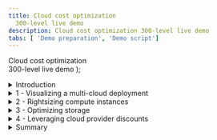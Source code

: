 ```yaml
---
title: Cloud cost optimization
  300-level live demo
description: Cloud cost optimization 300-level live demo
tabs: [ 'Demo preparation', 'Demo script']
---
```


  <span>
    Cloud cost optimization <br/> 300-level live demo
  </span> );



<span id="top"></span>

<details>
<summary>Introduction</summary>
<br/>

Gen-Z bank is a financial services platform catering primarily to millennials. The bank has just wrapped up its multi-year cloud transformation initiative. All mission-critical workloads were successfully lifted and shifted to either AWS or Azure. Their monthly cloud bill has been getting regular executive attention. The CIO has formed a new FinOps team to address the issue.

<br/>

In this demo, I’ll show you how IBM Turbonomic platform can help the FinOps team at Gen-Z bank with their cloud cost optimization efforts.

<br/>

The demo is divided into the following four sections:

<br/>

1. Getting visibility into multi-cloud deployments and costs <br/>
2. Rightsizing compute instances <br/>
3. Optimizing storage volumes <br/>
4. Leveraging reservations to optimize rates <br/>

<br/>

Let’s start with some basics. In the pay-as-you-go cloud model, the total spend is computed as the resources you're consuming times the rate you're paying.

<br/>

Cloud cost savings can be realized by reducing consumption and/or lowering your rate.

<br/>

Let’s look at how Turbonomic can help with both.

<br/>

**[Go to top](#top)**

</details>

<details>

<summary>1 - Visualizing a multi-cloud deployment</summary>

<br/>

| **1.1** | **Get visibility into your cloud estate** |
| :--- | :--- |
| **Narration** | Before we can do any cost optimization it is necessary to get a global view into the workloads. Turbonomic automatically creates a service graph that models the dynamic relationships of the workloads and their dependent infrastructure layers. This provides a full-stack view from the application down to all the dependent cloud resources. The Application view presents your environment in the context of your business applications. Since the focus of this demo is on cloud cost optimization, we will start from the cloud view. |
| **Action** &nbsp; 1.1.1 | Log in to the Turbonomic instance. Select the **CLOUD** view. <br/><br/><img src="https://raw.githubusercontent.com/ibm-garage-tsa/platinum-demos/master/src/pages/300-watson-aiops-cloud-cost-optimization/images/1-1-1-.jpg" width="700" /> |
| **Narration** | There are three broad categories of entities: <br/><br/> • Entities that represent the application workload <br/> • Entities that represent the supporting infrastructure like containers and virtual machines <br/> • Entities related to the public cloud <br/><br/> Since we are dealing with the cloud. let’s start looking by examining the Region entity. <br/><br/> A region represents a geographical area. A region is comprised of one or more zones. A zone represents an Availability Zone (AZ) in your public cloud account or subscription. A zone is a location within a given region that serves as a datacenter to host the workloads that run in your environment. <br/><br/> The current service view shows there are 90 regions and 173 AZs. |
| **Action** &nbsp; 1.1.2 | Select the **Region** entity. <br/><br/><img src="https://raw.githubusercontent.com/ibm-garage-tsa/platinum-demos/master/src/pages/300-watson-aiops-cloud-cost-optimization/images/1-1-2-a.jpg" width="300" /> |
| **Narration** | Let’s get a high-level understanding of the geographical spread of our workloads across these 90 regions. |
| **Action** &nbsp; 1.1.3 | Click **LIST OF REGIONS**. <br/><br/><img src="https://raw.githubusercontent.com/ibm-garage-tsa/platinum-demos/master/src/pages/300-watson-aiops-cloud-cost-optimization/images/1-1-3-A.jpg" width="400" /> |
| **Narration** | This chart lists out the 90 cloud regions from both AWS and Azure, along with the workloads running in a given region. Let’s take a look at the AWS workloads. |
| **Action** &nbsp; 1.1.4 | Click the **FILTER** icon. <br/><br/><img src="https://raw.githubusercontent.com/ibm-garage-tsa/platinum-demos/master/src/pages/300-watson-aiops-cloud-cost-optimization/images/1-1-4-A.jpg" width="300" /> |
| **Action** &nbsp; 1.1.5 | Set the filter to: **Cloud Provider** (1), **equals** (2), and **AWS** (3). Click **APPLY** (4). <br/><br/><img src="https://raw.githubusercontent.com/ibm-garage-tsa/platinum-demos/master/src/pages/300-watson-aiops-cloud-cost-optimization/images/1-1-5-A.jpg" width="800" /> |
| **Narration** | Most workloads are concentrated primarily in the following regions: US East Ohio, US East Northern Virginia, and US West Oregon. There are also several regions that contain minimal to 0 workloads running. This information is important because it can help us make decisions about consolidating workloads in a given region and purchase pre-paid programmatic discounts, like regional or zonal reserved instances, for maximum benefit. |
| **Action** &nbsp; 1.1.6 | Click **X** to exit the cloud region view. <br/><br/><img src="https://raw.githubusercontent.com/ibm-garage-tsa/platinum-demos/master/src/pages/300-watson-aiops-cloud-cost-optimization/images/1-1-6-A.jpg" width="100" /> |
| **Narration** | Now that we're back in the default global cloud view, let’s examine the various summary charts. |

<br/>

| **1.2** | **Get a global view of your cloud estate** |
| :--- | :--- |
| **Narration** | Before we are able to make any cloud cost optimization decisions, it is necessary to understand several aspects of the cloud estate. The cloud environment is highly dynamic. Turbonomic dynamically synthesizes a set of useful executive dashboards that help us better focus our cost optimization efforts. Doing this manually and continuously is not optimal, highly inefficient, and certainly not scalable. <br/><br/> Let’s take a look at some of these charts. |
| **Action** &nbsp; 1.2.1 | Highlight the **Top Accounts** chart. <br/><br/> <img src="https://raw.githubusercontent.com/ibm-garage-tsa/platinum-demos/master/src/pages/300-watson-aiops-cloud-cost-optimization/images/1-2-1-A.jpg" width="800" /> |
| **Narration** | The Top Accounts chart lists the most utilized public cloud accounts. The chart also shows an estimate of the monthly cost for each. The example above also shows that a potential savings of close to 10% can be realized if the recommended actions are taken. Saving 10-30% in a large-scale cloud environment can yield huge absolute savings. |
| **Action** &nbsp; 1.2.2 | Highlight the **Potential Savings** chart. <br/><br/> <img src="https://raw.githubusercontent.com/ibm-garage-tsa/platinum-demos/master/src/pages/300-watson-aiops-cloud-cost-optimization/images/1-2-2-A.jpg" width="600" /> |
| **Narration** | The number inside the circle provides an estimate of the total potential monthly savings that can be realized by collectively addressing overprovisioning, eliminating waste, and purchasing reservations. <br/><br/> <InlineNotification><strong>NOTE</strong>: The numbers may be small in this case, as this is a demo environment.</InlineNotification> <br/> The list on the right provides a more granular breakdown. Let’s take a closer look. |

**[Go to top](#top)**

</details>

<details>

<summary>2 - Rightsizing compute instances</summary>

<br/>

| **2.1** | **Analyze a rightsizing (downsizing) recommendation** |
| :--- | :--- |
| **Narration** | Compute resources are often the biggest line item on a cloud bill – it could be as much as 50%. Hence, it is logical that a cloud cost optimization exercise starts with optimizing the choices around compute. Lift and shift cloud migration strategies typically employ the legacy on-prem model of grossly oversizing their resources. The elastic scaling of the cloud, however, now enables an ability to continuously balance capacity and demand in real time, yielding higher cost efficiency with minimal residual waste. <br/><br/> Let’s start by exploring the potential savings that can be realized by optimizing compute resources. |
| **Action** &nbsp; 2.1.1 | Click **SHOW ALL** on the **Potential Savings** chart. <br/><br/><img src="https://raw.githubusercontent.com/ibm-garage-tsa/platinum-demos/master/src/pages/300-watson-aiops-cloud-cost-optimization/images/2-1-1-A.jpg" width="500" /> |
| **Action** &nbsp; 2.1.2 | Highlight the details behind the **Potential Savings** chart. <br/><br/><img src="https://raw.githubusercontent.com/ibm-garage-tsa/platinum-demos/master/src/pages/300-watson-aiops-cloud-cost-optimization/images/2-1-2-A.jpg" width="800" /> |
| **Narration** | This table categorizes the specific actions that need to be executed to realize the potential savings. Notice the savings actions are classified into three actions: <br/><br/> • SCALE (1): Enumerates the scaling down cost efficiency actions that can be done to address over-provisioning on compute instance, storage volumes, and PaaS resources like database servers <br/> • DELETE (2): Recommended to get rid of unattached storage <br/> • BUY (3): Recommends additional purchases of reserved instances to further reduce the operational cost of the cloud workloads <br/><br/> The TOTAL SAVINGS (4) represent the cost reduction that can be gained by accepting and executing all the SCALE actions recommended on the identified compute instances <br/><br/> Let’s examine the details behind the first virtual machine scaling action. |
| **Action** &nbsp; 2.1.3 | Click **DETAILS** on the first row. <br/><br/><img src="https://raw.githubusercontent.com/ibm-garage-tsa/platinum-demos/master/src/pages/300-watson-aiops-cloud-cost-optimization/images/2-1-3-A.jpg" width="800" /> |
| **Action** &nbsp; 2.1.4 | Highlight the **Action Details**. <br/><br/> <InlineNotification><strong>NOTE</strong>: Do <strong>NOT</strong> click the <strong>EXECUTE ACTION</strong> button, as this is a shared demo environment.</InlineNotification> <br/><br/><img src="https://raw.githubusercontent.com/ibm-garage-tsa/platinum-demos/master/src/pages/300-watson-aiops-cloud-cost-optimization/images/2-1-31-A.jpg" width="800" /> |
| **Narration** | The current instance (*m5.4xlarge EC2*) is highly underutilized, as derived by the platform based on the percentile math of the observation period (1). A recommendation is being made to scale down to a different instance (*r5a.2xlarge*). If this action is taken, the instance utilization will increase from 16% to 31.6% (2). There will be no change in the memory utilization (3). <br/><br/> Making the instance family changes as recommended will drop the on-demand rate to a little less than half (4). This will essentially halve the cost of this instance. The on-demand rate will decrease by approximately 41% (5). This will result in an approximate savings of $230.57 just for this once instance (6). <br/><br/> Based on this, one can easily extrapolate a total savings based on the scale of your deployment. It is also important to note that the potential savings are on the on-demand rate. Later in the demo, we will explore how this rate can be potentially further optimized by leveraging programmatic discounts like reservations. <br/><br/> The EXECUTE ACTION button demonstrates the ability of the Turbonomic platform to execute the recommendations natively from the platform. This provides the IT Ops teams the convenience to act immediately and realize cost savings instantaneously. Moreover, it enhances operational efficiency by avoiding the need to jump across disparate tools and management consoles to implement a cost savings recommendation. |
| **Action** &nbsp; 2.1.5 | Click **X** to exit the Action Details page. <br/><br/> <InlineNotification><strong>NOTE</strong>: Do <strong>NOT</strong> click the <strong>EXECUTE ACTION</strong> button, as this is a shared demo environment.</InlineNotification> <br/><br/><img src="https://raw.githubusercontent.com/ibm-garage-tsa/platinum-demos/master/src/pages/300-watson-aiops-cloud-cost-optimization/images/2-1-31-B.jpg" width="800" /> |
| **Narration** | It is important to recognize that performing these optimization calculations in real time across large-scale deployments needs to be done at CPU speed. Manual operator-driven optimization processes are unable to keep up and do not scale. <br/><br/> Moreover, cloud service providers keep introducing new instance families to improve capabilities and price performance. The Turbonomic platform keeps abreast with these innovations and adds them to its analytics engine, providing you with updated recommendations based on the lastest technological offerings. <br/><br/> Let’s shift gears and look at storage cost optimization next. |

**[Go to top](#top)**

</details>

<details>

<summary>3 - Optimizing storage</summary>

<br/>

| **3.1** | **Get a global view of storage consumption** |
| :--- | :--- |
| **Narration** | All workloads typically have a need to persist data. There are basically three forms of cloud storage: <br/><br/> 1. Object storage <br/> 2. File storage <br/> 3. Block storage <br/><br/> The demo is focused on block storage. Block storage functions like an external disk to the compute instance. It provides low-latency durability for cloud workloads. <br/><br/> All cloud workloads are not the same. Transaction processing workloads have a different storage requirement than log processing or streaming video workloads. At a very general level, there are two broad categories of block storage: <br/><br/> 1. Solid state backed devices <br/> 2. Magnetic backed devices <br/><br/> Whereas solid state drives (SDDs) are good for low-latency, heavy IOPS types of workloads, hard disk drives (HDDs) are good for high throughput sequential workloads. <br/><br/> When choosing a storage service as a part of your deployment, it is important that these selections be made based on the workload characteristics at hand. Very often it has been observed that: <br/><br/> 1.	Compute instances are stopped, but the storage volumes are forgotten. This results in orphaned volumes, which then results in residual and accumulating waste. <br/> 2.	Storage services are grossly overprovisioned. <br/> 3. The storage choices made are not compatible with workload characteristics, resulting in suboptimal performance and cost overruns. <br/><br/> Let’s start exploring the storage optimization opportunities in this environment. <br/><br/> By looking at the Volume entity in the global supply chain, we can observe that there are about 1000 odd storage volumes in this environment. The proportion of green vs. red vs. yellow is an indicator that about half of the environment is operating correctly. At a global level, we can tell there are significant opportunities to improve the cost efficiency of storage, and there are areas of performance improvement as well. Let’s drill down to better understand these cost reduction opportunities at a more granular level. |
| **Action** &nbsp; 3.1.1 | Click the **Volume** entity. <br/><br/><img src="https://raw.githubusercontent.com/ibm-garage-tsa/platinum-demos/master/src/pages/300-watson-aiops-cloud-cost-optimization/images/3-1-1-A.jpg" width="300" /> |
| **Action** &nbsp; 3.1.2 | Highlight the storage volume usage at a global level. <br/><br/><img src="https://raw.githubusercontent.com/ibm-garage-tsa/platinum-demos/master/src/pages/300-watson-aiops-cloud-cost-optimization/images/3-1-2-A.jpg" width="800" /> |
| **Narration** | The Storage Summary chart shows the number of volumes (2), as well as the total costs of these volumes and potential monthly savings that can be realized (2). The UNATTACHED STORAGE chart (3) shows that close to 30% of storage is unused. Ironically and interestingly, many industry surveys across a large cross section of cloud users put unused cloud resources at about 26%. Let’s move on to take a deeper look at which specific volumes can be reclaimed. |

<br/>

| **3.2** | **Reclaim waste** |
| :--- | :--- |
| **Action** &nbsp; 3.2.1 | On the **Potential Savings** chart, click **SHOW ALL**. <br/><br/><img src="https://raw.githubusercontent.com/ibm-garage-tsa/platinum-demos/master/src/pages/300-watson-aiops-cloud-cost-optimization/images/3-2-1-A.jpg" width="600" /> |
| **Action** &nbsp; 3.2.2 | In the **Potential Savings** panel, click **Volumes** under the **DELETE** action category. <br/><br/><img src="https://raw.githubusercontent.com/ibm-garage-tsa/platinum-demos/master/src/pages/300-watson-aiops-cloud-cost-optimization/images/3-2-2-A.jpg" width="800" /> |
| **Narration** | The chart enumerates the specific volumes that are unattached, including the number of days it has been unattached. The data for each cloud provider appears on a separate tab. In this example, the savings that can be obtained from Azure is double that of AWS. Volumes that are unattached for many days are good candidates to reclaim and gain some savings. The chart also computes the total savings, assuming all recommended actions are taken. |
| **Action** &nbsp; 3.2.3 | On the **AWS** tab, select the first row which has a volume unattached for 14 days as shown, and click the corresponding **DETAILS** button. <br/><br/><img src="https://raw.githubusercontent.com/ibm-garage-tsa/platinum-demos/master/src/pages/300-watson-aiops-cloud-cost-optimization/images/3-2-2-A.jpg" width="800" /> |
| **Action** &nbsp; 3.2.4 | Highlight the **Action Details**. <br/><br/> <InlineNotification><strong>NOTE</strong>: Do <strong>NOT</strong> click the <strong>EXECUTE ACTION</strong> button, as this is a shared demo environment.</InlineNotification> <br/><br/><img src="https://raw.githubusercontent.com/ibm-garage-tsa/platinum-demos/master/src/pages/300-watson-aiops-cloud-cost-optimization/images/3-2-3-A.jpg" width="800" /> |
| **Narration** | The Action Details panel provides supporting details behind the recommendation. It also shows whether the action can be taken immediately, whether downtime is required, and whether the action once take is manually reversible. |
| **Action** &nbsp; 3.2.5 | Click **X**. <br/><br/><img src="https://raw.githubusercontent.com/ibm-garage-tsa/platinum-demos/master/src/pages/300-watson-aiops-cloud-cost-optimization/images/3-2-4-A.jpg" width="300" /> |
| **Narration** | We are now back on the main Potential Savings chart. Let’s move on to examine the cost savings opportunities delivered by moving volumes to alternate storage tiers that are a better fit for the workloads at hand. |

<br/>

| **3.3** | **Select the right type of storage for your workloads** |
| :--- | :--- |
| **Narration** | Architects need to choose the right storage volume for their workloads. It is very common that these choices follow the traditional practices of playing safe by overprovisioning. In some cases, these choices are made without a proper understanding of workload patterns. Capacity and performance are two fundamental factors around which these choices should be made. We will see how even if wrong initial choices are made, the Turbonomic platform will detect these optimization and cost-reduction opportunities via its continuous feedback loop. |
| **Action** &nbsp; 3.3.1 | Under the **SCALE** category, select **Volumes**. <br/><br/><img src="https://raw.githubusercontent.com/ibm-garage-tsa/platinum-demos/master/src/pages/300-watson-aiops-cloud-cost-optimization/images/3-3-1.jpg" width="800" /> |
| **Narration** | We can immediately see the various scale options, along with the projected savings if either, all, or each recommended action is taken. |
| **Action** &nbsp; 3.3.2 | Click **DETAILS** on the first row. <br/><br/><img src="https://raw.githubusercontent.com/ibm-garage-tsa/platinum-demos/master/src/pages/300-watson-aiops-cloud-cost-optimization/images/3-3-2-A.jpg" width="800" /> |
| **Action** &nbsp; 3.3.3 | Highlight the analytics on the **Action Details** panel. <br/><br/><img src="https://raw.githubusercontent.com/ibm-garage-tsa/platinum-demos/master/src/pages/300-watson-aiops-cloud-cost-optimization/images/3-3-3-A.jpg" width="800" /> |
| **Narration** | This particular volume is underutilized from an IOPS and throughput perspective. Based on the actual utilization pattern of this workload, analytics show that this workload does not need an SSD and that the performance requirements of the workload can be met with a cheaper magnetic disk. This workload does not need the provisioned 5000 IOPS and can get by with a much lower 500 IOPS and an overprovisioning of as much as 10X. The analytics also compute the projected cost savings, as represented on the panel. |
| **Action** &nbsp; 3.3.4 | Click **X**. <br/><br/><img src="https://raw.githubusercontent.com/ibm-garage-tsa/platinum-demos/master/src/pages/300-watson-aiops-cloud-cost-optimization/images/3-3-4-A.jpg" width="800" /> |
| **Action** &nbsp; 3.3.5 | Click **X**. <br/><br/><img src="https://raw.githubusercontent.com/ibm-garage-tsa/platinum-demos/master/src/pages/300-watson-aiops-cloud-cost-optimization/images/3-3-5-A.jpg" width="800" /> |
| **Narration** | Not all workloads are the same. Transaction workloads that do a lot of I/O and require low latency are best suited for SSD-based storage. On the other hand, sequentially oriented workloads, such as log processing or streaming workloads, are better suited for HDD-based storage. <br/><br/> In summary, as far as storage is concerned, analyze and understand your workload data access patterns to enable you to make cost-efficient trade-offs on storage choices, such as storage type, capacity, and IOPS. Keep an constant eye out for waste and optimization recommendations. Lastly, the platform-derived cost optimization actions should ideally be automatically executed via an automation policy, so the savings can be realized at the earliest. |

**[Go to top](#top)**

</details>

<details>

<summary>4 - Leveraging cloud provider discounts</summary>

<br/>

| **4.1** | **Examine current reserved instance coverage** |
| :--- | :--- |
| **Narration** | Need narration |
| **Action** &nbsp; 4.1.1 | Need action |

<br/>

| **4.2** | **Examine current reserved instance inventory levels** |
| :--- | :--- |
| **Action** &nbsp; 4.2.1 | Need action |
| **Narration** | Observe that you are in the default Application view. From a single pane of glass, without having to jump across various independent consoles, you can now view all your public cloud deployments. Turbonomic connects to your target cloud service providers and stitches together this integrated multi-cloud view. The supply chain visualizes all the entities in your cloud environment. The supply chain is dynamic, and it represents the current dependency relationships between all the resource entities. |

**[Go to top](#top)**

</details>

<details>

<summary>Summary</summary>

<br/>

While cost optimization is important, it should not be done at the expense of application performance. Gen-Z can leverage the Turbonomic platform to get a deeper visibility into their cloud deployment. They can use platform-generated analytics to identify and eliminate waste, optimize compute instances, right-fit storage layer architectural choices, and automate the execution of these analytics where appropriate - to ensure their deployments are always available, performant, and cost-optimized.

<br/>

Thank you for attending today’s presentation.

<br/>

**[Go to top](#top)**

</details>
